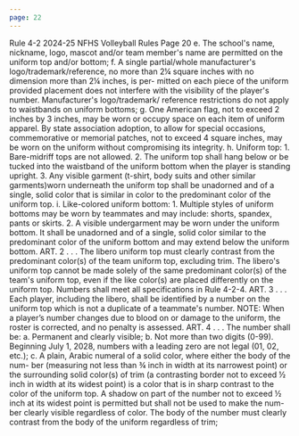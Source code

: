 ```yaml
---
page: 22
---
```


Rule 4-2 2024-25 NFHS Volleyball Rules Page 20 e. The school's name, nickname, logo, mascot and/or team member's name are permitted on the uniform top and/or bottom; f. A single partial/whole manufacturer's logo/trademark/reference, no more than 2¼ square inches with no dimension more than 2¼ inches, is per- mitted on each piece of the uniform provided placement does not interfere with the visibility of the player's number. Manufacturer's logo/trademark/ reference restrictions do not apply to waistbands on uniform bottoms; g. One American flag, not to exceed 2 inches by 3 inches, may be worn or occupy space on each item of uniform apparel. By state association adoption, to allow for special occasions, commemorative or memorial patches, not to exceed 4 square inches, may be worn on the uniform without compromising its integrity. h. Uniform top: 1. Bare-midriff tops are not allowed. 2. The uniform top shall hang below or be tucked into the waistband of the uniform bottom when the player is standing upright. 3. Any visible garment (t-shirt, body suits and other similar garments)worn underneath the uniform top shall be unadorned and of a single, solid color that is similar in color to the predominant color of the uniform top. i. Like-colored uniform bottom: 1. Multiple styles of uniform bottoms may be worn by teammates and may include: shorts, spandex, pants or skirts. 2. A visible undergarment may be worn under the uniform bottom. It shall be unadorned and of a single, solid color similar to the predominant color of the uniform bottom and may extend below the uniform bottom. ART. 2 . . . The libero uniform top must clearly contrast from the predominant color(s) of the team uniform top, excluding trim. The libero's uniform top cannot be made solely of the same predominant color(s) of the team's uniform top, even if the like color(s) are placed differently on the uniform top. Numbers shall meet all specifications in Rule 4-2-4. ART. 3 . . . Each player, including the libero, shall be identified by a number on the uniform top which is not a duplicate of a teammate's number. NOTE: When a player’s number changes due to blood on or damage to the uniform, the roster is corrected, and no penalty is assessed. ART. 4 . . . The number shall be: a. Permanent and clearly visible; b. Not more than two digits (0-99). Beginning July 1, 2028, numbers with a leading zero are not legal (01, 02, etc.); c. A plain, Arabic numeral of a solid color, where either the body of the num- ber (measuring not less than ¾ inch in width at its narrowest point) or the surrounding solid color(s) of trim (a contrasting border not to exceed ½ inch in width at its widest point) is a color that is in sharp contrast to the color of the uniform top. A shadow on part of the number not to exceed ½ inch at its widest point is permitted but shall not be used to make the num- ber clearly visible regardless of color. The body of the number must clearly contrast from the body of the uniform regardless of trim;